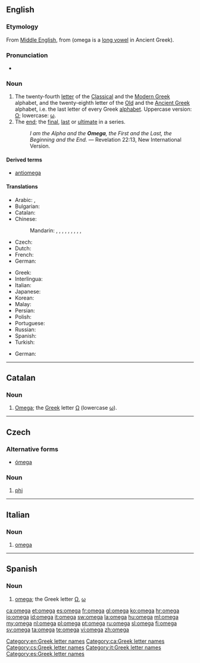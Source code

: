 {{also|Omega|oméga|ómega}}
==English==
{{letter disp2| psi| [[image:Greek_uc_omega.png|36px]] [[image:Greek_lc_omega.png|27px]] | | ὦ μέγα | Ω | ω }}

===Etymology===
From [[Middle English]], from {{etyl|grc}} {{term|ὦ|lang=grc}} {{term|μέγα|tr=mega||large|lang=grc}} (omega is a [[long vowel]] in Ancient Greek).

===Pronunciation===
* {{IPA|/ˈəʊmɛɡə/}}

===Noun===
{{en-noun|pl2=omegala}}

# The twenty-fourth [[letter]] of the [[Classical Greek|Classical]] and the [[Greek|Modern Greek]] alphabet, and the twenty-eighth letter of the [[Old Greek|Old]] and the [[Ancient Greek]] alphabet, i.e. the last letter of every Greek [[alphabet]]. Uppercase version: [[Ω]]; lowercase: [[ω]].
# The [[end]]; the [[final]], [[last]] or [[ultimate]] in a series.
#: ''I am the Alpha and the '''Omega''', the First and the Last, the Beginning and the End.'' — Revelation 22:13, New International Version.

====Derived terms====
* [[antiomega]]

====Translations====
{{trans-top|letter of the Greek alphabet}}
* Arabic: {{t-|ar|أوميغا|f|tr='umiighaa, 'omega|sc=Arab}}, {{t-|ar|أوميجا|f|tr='umiigaa, 'omega|sc=Arab}}
* Bulgarian: {{t-|bg|омега|f|tr=oméga|sc=Cyrl}}
* Catalan: {{t+|ca|omega|f}}
* Chinese:
*: Mandarin: {{t|cmn|歐米伽|sc=Hani}}, {{t|cmn|欧米伽|tr=ōumǐgā|sc=Hani}}, {{t|cmn|奧米伽|sc=Hani}}, {{t|cmn|奥米伽|tr=àomǐgā|sc=Hani}}, {{t|cmn|歐米茄|sc=Hani}}, {{t|cmn|欧米茄|tr=ōumǐjiā|sc=Hani}}, {{t|cmn|俄梅戛|tr=éméijiá|sc=Hani}}, {{t|cmn|俄梅格|tr=éméigé|sc=Hani}}, {{t|cmn|亞米茄|sc=Hani}}, {{t|cmn|亚米茄|tr=yàmǐjiā|sc=Hani}}
* Czech: {{t-|cs|omega|f}}
* Dutch: {{t+|nl|omega|f}}
* French: {{t+|fr|oméga|m}}
* German: {{t+|de|Omega|n}}
{{trans-mid}}
* Greek: {{t+|el|ωμέγα|n|tr=oméga}}
* Interlingua: {{t-|ia|omega}}
* Italian: {{t+|it|omega}}
* Japanese: {{t-|ja|オメガ|tr=omega|sc=Jpan}}
* Korean: {{t+|ko|오메가|tr=omega|sc=Kore}}
* Malay: {{t|ms|omega}}
* Persian: {{t+|fa|امگا|tr=omegâ|sc=fa-Arab}}
* Polish: {{t+|pl|omega|f}}
* Portuguese: {{t+|pt|ómega|m}}
* Russian: {{t+|ru|омега|f|tr=oméga|sc=Cyrl}}
* Spanish: {{t+|es|omega|f}}
* Turkish: {{t-|tr|omega}}
{{trans-bottom}}

{{trans-top|the end; death}}
* German: {{t+|de|O|n}}
{{trans-mid}}
{{trans-bottom}}

[[Category:en:Greek letter names]]

----

==Catalan==

===Noun===
{{ca-noun|f}}

# [[#English|Omega]]; the [[Appendix:Greek script|Greek]] letter [[Ω]] (lowercase [[ω]]).

[[Category:ca:Greek letter names]]

----

==Czech==

===Alternative forms===
* [[ómega]]

===Noun===
{{cs-noun|g=n}}

# [[phi]] {{gloss|Greek letter}}

[[Category:cs:Greek letter names]]

----

==Italian==

===Noun===
{{head|it|noun}} {{m|f|inv}}

# [[#English|omega]] {{gloss|letter; scientific symbol}}

[[Category:it:Greek letter names]]

----

==Spanish==

===Noun===
{{es-noun|f}}

# [[#English|omega]]; the Greek letter [[Ω]], [[ω]]

[[Category:es:Greek letter names]]

[[ca:omega]]
[[et:omega]]
[[es:omega]]
[[fr:omega]]
[[gl:omega]]
[[ko:omega]]
[[hr:omega]]
[[io:omega]]
[[id:omega]]
[[it:omega]]
[[sw:omega]]
[[la:omega]]
[[hu:omega]]
[[ml:omega]]
[[my:omega]]
[[nl:omega]]
[[pl:omega]]
[[pt:omega]]
[[ru:omega]]
[[sl:omega]]
[[fi:omega]]
[[sv:omega]]
[[ta:omega]]
[[te:omega]]
[[vi:omega]]
[[zh:omega]]